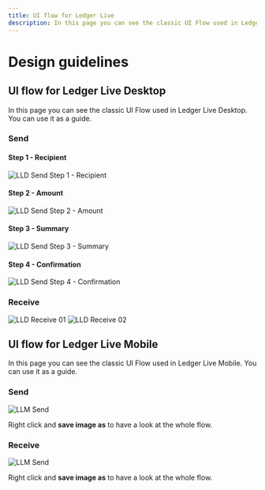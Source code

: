```yaml
---
title: UI flow for Ledger Live 
description: In this page you can see the classic UI Flow used in Ledger Live. You can use it as a guide.
---
```





# Design guidelines

## UI flow for Ledger Live Desktop

In this page you can see the classic UI Flow used in Ledger Live Desktop. You can use it as a guide.

### Send

#### Step 1 - Recipient

<Zoom>
    <img
      alt="LLD Send Step 1 - Recipient"
      src="/blockchain/LLD-send-01.png"
    />
</Zoom>

#### Step 2 - Amount

<Zoom>
    <img
      alt="LLD Send Step 2 - Amount"
      src="/blockchain/LLD-send-02.png"
    />
</Zoom>

#### Step 3 - Summary

<Zoom>
    <img
      alt="LLD Send Step 3 - Summary"
      src="/blockchain/LLD-send-03.png"
    />
</Zoom>

#### Step 4 - Confirmation

<Zoom>
    <img
      alt="LLD Send Step 4 - Confirmation"
      src="/blockchain/LLD-send-04.png"
    />
</Zoom>

### Receive

<Zoom>
    <img
      alt="LLD Receive 01"
      src="/blockchain/LLD-receive-01.png"
    />
</Zoom>

<Zoom>
    <img
      alt="LLD Receive 02"
      src="/blockchain/LLD-receive-02.png"
    />
</Zoom>


## UI flow for Ledger Live Mobile

In this page you can see the classic UI Flow used in Ledger Live Mobile. You can use it as a guide.


### Send

<Zoom>
	<img
	  alt="LLM Send"
	  src="/blockchain/llm-send.png"
	/>
</Zoom>

Right click and **save image as** to have a look at the whole flow.

### Receive

<Zoom>
	<img
	  alt="LLM Send"
	  src="/blockchain/llm-receive.png"
	/>
</Zoom>

Right click and **save image as** to have a look at the whole flow.
